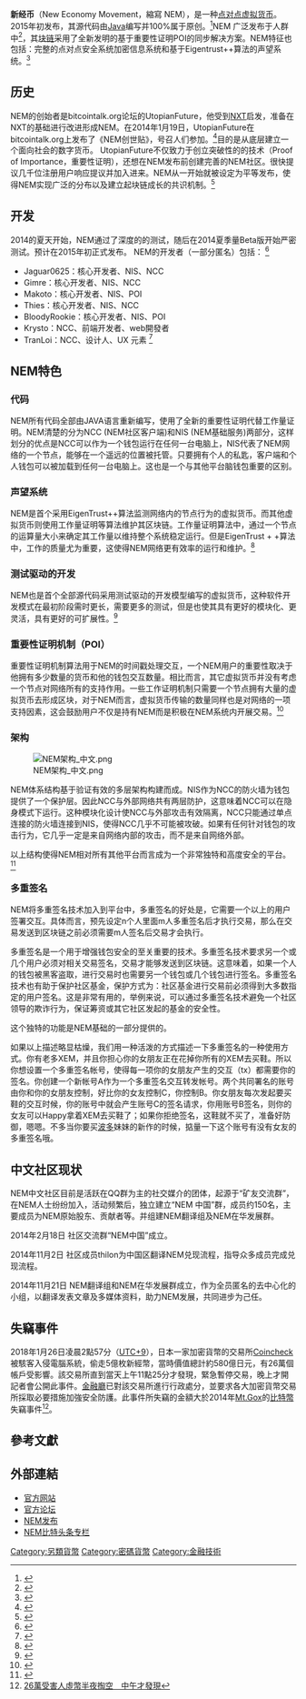 {{Multiple issues|
{{expert|time=2015-01-19T15:08:35+00:00}}
{{Copy edit|time=2021-12-30T07:13:23+00:00}}
{{Inappropriate person|time=2021-12-30T07:13:23+00:00}}
{{Rough translation|time=2021-12-30T07:13:23+00:00}}
}}
{{Infobox currency
| currency_name = 新经币
| image_1 = Nemcoin Logo.svg
| image_background_1 =
| image_title_1 = NEM logo
| image_width_1 =
| image_2 = 
| image_background_2 =
| image_title_2 =
| image_width_2 =
| date_of_introduction = 2015
| issuing_authority = 去中心化系统 <br /> 点对点服务
| issuing_authority_website = {{URL|www.nem.io}}
| date_of_introduction_source =
| unofficial_users = 
| using_countries = 全球
|inflation_title = 总发行量
| inflation_rate = 固定 8,999,999,999 XEM total
| inflation_source_date =
| inflation_method= 
| ERM_since =
| ERM_withdraw =
| ERM_fixed_rate_since =
| euro_replace_non_cash =
| euro_replace_cash =
| ERM_fixed_rate =
| ERM_band =
| pegged_with =
| pegged_by =
| superunit_ratio_1 = 
| superunit_name_1 = 
| superunit_inline_note_1 =
| subunit_ratio_1 = 0.000001
| subunit_name_1 = μXem (microXem) - 最小单位
| subunit_inline_note_1 = 
|subunit_ratio_2 = 0.001
| subunit_name_2 = mXem (milliXem) - 千分位
| subunit_inline_note_2 = 
| symbol = XEM
| symbol_subunit_1 =  <!-- thru |symbol_subunit_5 = -->
| nickname =
| nickname_subunit_1 = <!-- thru |nickname_subunit_5 = -->
| plural = XEM
| plural_slavic =
| no_plural =
| plural_subunit_1 = <!-- thru |plural_subunit_5 = -->
| subunit_name_3 = 创世块总量
| used_coins =
| frequently_used_coins =
| rarely_used_coins =
| coin_article =
| used_banknotes =
| frequently_used_banknotes =
| rarely_used_banknotes =
| banknote_article =
| printer =
| printer_website =
| printer_override_with_original_text =
| mint = 
| mint_website =
| mint_override_with_original_text =
| value = 
| obsolete_notice =
| footnotes = <big>块时间       1分钟<br>技术         块链接</big>
}}

'''新经币'''（New Economy Movement，縮寫 NEM），是一种[[点对点|点对点]][[虚拟货币|虚拟货币]]。2015年初发布，其源代码由[[Java|Java]]编写并100%属于原创。<ref>{{cite web|title=GitHub - New Economy Movement|url=https://github.com/NewEconomyMovement|website=GitHub|accessdate=4 January 2015}}</ref>NEM 广泛发布于人群中<ref>{{cite web|title=NEM Stakeholder List|url=https://docs.google.com/spreadsheet/ccc?key=0Ak91SD0veCeddDdmTkdaWV8zbHp2dWlodDVEVUItbXc&usp=sharing#gid=10|accessdate=4 January 2015}}</ref>，其[[块链|块链]]采用了全新发明的基于重要性证明POI的同步解决方案。NEM特征也包括：完整的点对点安全系统加密信息系统和基于Eigentrust++算法的声望系统。<ref>{{cite web|title=Cryptocurrency NEM Gears Up To Change How Trade, Commerce And Finance Is Transacted|url=https://finance.yahoo.com/news/cryptocurrency-nem-gears-change-trade-100500963.html|website=Yahoo Finance|accessdate=1 January 2015}}</ref>

== 历史 ==

NEM的创始者是bitcointalk.org论坛的UtopianFuture，他受到[[Nxt.org|NXT]]启发，准备在NXT的基础进行改进形成NEM。在2014年1月19日，UtopianFuture在bitcointalk.org上发布了《NEM创世贴》，号召人们参加。<ref>{{cite web|last1=utopianfuture|title=[ANN] NEM : 4 billions coins|url=https://bitcointalk.org/index.php?topic=422129.0|website=Bitcoin Forum|accessdate=4 January 2015}}</ref>目的是从底层建立一个面向社会的数字货币。 UtopianFuture不仅致力于创立突破性的的技术（Proof of Importance，重要性证明），还想在NEM发布前创建完善的NEM社区。很快提议几千位注册用户响应提议并加入进来。NEM从一开始就被设定为平等发布，使得NEM实现广泛的分布以及建立起块链成长的共识机制。<ref>{{cite web|last1=Mikha|first1=Sean|title=How I Got $1500 for Commenting On an Article|url=http://letstalkbitcoin.com/blog/post/how-i-got-1500-for-commenting-on-an-article|website=Lets Talk Bitcoin|accessdate=4 January 2015}}</ref>

== 开发 ==

2014的夏天开始，NEM通过了深度的的测试，随后在2014夏季量Beta版开始严密测试。预计在2015年初正式发布。
NEM的开发者（一部分匿名）包括：
<ref>{{cite web|last1=Tanzarian|first1=Armand|title=An Introduction to the New Economy Movement|url=http://cointelegraph.com/news/112265/an-introduction-to-the-new-economy-movement|website=Cointelegraph|accessdate=4 January 2015}}</ref> 
* Jaguar0625：核心开发者、NIS、NCC
* Gimre：核心开发者、NIS、NCC
* Makoto：核心开发者、NIS、POI
* Thies：核心开发者、NIS、NCC
* BloodyRookie：核心开发者、NIS、POI
* Krysto：NCC、前端开发者、web開發者
* TranLoi：NCC、设计人、UX 元素 <ref>{{cite web|last1=Chandnani|first1=Armaan|title=NEM: New Economy Movement|url=http://bitcoinist.net/nem-new-economy-movement/|website=Bitcoinist|accessdate=4 January 2015}}</ref>

== NEM特色==
===代码===
NEM所有代码全部由JAVA语言重新编写，使用了全新的重要性证明代替工作量证明。NEM清楚的分为NCC (NEM社区客户端)和NIS (NEM基础服务)两部分，这样划分的优点是NCC可以作为一个钱包运行在任何一台电脑上，NIS代表了NEM网络的一个节点，能够在一个遥远的位置被托管。只要拥有个人的私匙，客户端和个人钱包可以被加载到任何一台电脑上。这也是一个与其他平台脑钱包重要的区别。

===声望系统===
NEM是首个采用EigenTrust++算法监测网络内的节点行为的虚拟货币。而其他虚拟货币则使用工作量证明等算法维护其区块链。工作量证明算法中，通过一个节点的运算量大小来确定其工作量以维持整个系统稳定运行。但是EigenTrust + +算法中，工作的质量尤为重要，这使得NEM网络更有效率的运行和维护。<ref>{{cite web|last1=Pangburn|first1=DJ|title=This Cryptocurrency Doesn't Want to Beat Bitcoin, It Wants to Beat the Economy|url=http://motherboard.vice.com/read/this-cryptocurrency-doesnt-want-to-beat-bitcoin-it-wants-to-beat-the-economy|website=Motherboard|accessdate=4 January 2015}}</ref>

===测试驱动的开发===
NEM也是首个全部源代码采用测试驱动的开发模型编写的虚拟货币，这种软件开发模式在最初阶段需时更长，需要更多的测试，但是也使其具有更好的模块化、更灵活，具有更好的可扩展性。<ref>{{cite web|last1=Llopis|first1=Noel|title=Stepping Through the Looking Glass: Test-Driven Game Development (Part 1)|url=http://gamesfromwithin.com/stepping-through-the-looking-glass-test-driven-game-development-part-1|website=Games from Within|accessdate=4 January 2015}}</ref>    

===重要性证明机制（POI）=== 
重要性证明机制算法用于NEM的时间戳处理交互，一个NEM用户的重要性取决于他拥有多少数量的货币和他的钱包交互数量。相比而言，其它虚拟货币并没有考虑一个节点对网络所有的支持作用。一些工作证明机制只需要一个节点拥有大量的虚拟货币去形成区块，对于NEM而言，虚拟货币传输的数量同样也是对网络的一项支持因素，这会鼓励用户不仅是持有NEM而是积极在NEM系统内开展交易。<ref>{{cite web|last1=Tri|first1=Andrew|title=NEW ECONOMY MOVEMENT SET TO LAUNCH|url=http://hashreport.net/HR/new-economy-movement-set-to-launch/|website=Hashreport|accessdate=4 January 2015|deadurl=yes|archiveurl=https://web.archive.org/web/20150104112233/http://hashreport.net/HR/new-economy-movement-set-to-launch/|archivedate=2015年1月4日}}</ref>

===架构===

[[File:NEM架构_中文.png|thumb]]

NEM体系结构基于验证有效的多层架构构建而成。NIS作为NCC的防火墙为钱包提供了一个保护层。因此NCC与外部网络共有两层防护，这意味着NCC可以在隐身模式下运行。这种模块化设计使NCC与外部攻击有效隔离，NCC只能通过单点连接的防火墙连接到NIS，使得NCC几乎不可能被攻破。如果有任何针对钱包的攻击行为，它几乎一定是来自网络内部的攻击，而不是来自网络外部。

以上结构使得NEM相对所有其他平台而言成为一个非常独特和高度安全的平台。
<ref>{{cite web|last1=Admin|title=New Economy Movement (NEM) – Cryptocurrency 2.5|url=http://www.cryptoland.info/new-economy-movement-nem-cryptocurrency-2-5/|website=Cryptoland|accessdate=4 January 2015|deadurl=yes|archiveurl=https://web.archive.org/web/20141229165458/http://www.cryptoland.info/new-economy-movement-nem-cryptocurrency-2-5/|archivedate=2014年12月29日}}</ref>

===多重签名===
NEM将多重签名技术加入到平台中，多重签名的好处是，它需要一个以上的用户签署交互。具体而言，预先设定n个人里面m人多重签名后才执行交易，那么在交易发送到区块链之前必须需要m人签名后交易才会执行。

多重签名是一个用于增强钱包安全的至关重要的技术。多重签名技术要求另一个或几个用户必须对相关交易签名，交易才能够发送到区块链。这意味着，如果一个人的钱包被黑客盗取，进行交易时也需要另一个钱包或几个钱包进行签名。多重签名技术也有助于保护社区基金，保护方式为：社区基金进行交易前必须得到大多数指定的用户签名。这是非常有用的，举例来说，可以通过多重签名技术避免一个社区领导的欺诈行为，保证筹资或其它社区发起的基金的安全性。

这个独特的功能是NEM基础的一部分提供的。

如果以上描述略显枯燥，我们用一种活泼的方式描述一下多重签名的一种使用方式。你有老多XEM，并且你担心你的女朋友正在花掉你所有的XEM去买鞋。所以你想设置一个多重签名帐号，使得每一项你的女朋友产生的交互（tx）都需要你的签名。你创建一个新帐号A作为一个多重签名交互转发帐号。两个共同署名的账号由你和你的女朋友控制，好比你的女友控制C，你控制B。你女朋友每次发起要买鞋的交互时候，你的账号中就会产生账号C的签名请求，你用账号B签名，则你的女友可以Happy拿着XEM去买鞋了；如果你拒绝签名，这鞋就不买了，准备好防御，嗯嗯。不多当你要买[[波多野結衣|波多]]妹妹的新作的时候，掂量一下这个账号有没有女友的多重签名哦。

== 中文社区现状 ==
NEM中文社区目前是活跃在QQ群为主的社交媒介的团体，起源于“矿友交流群”，在NEM人士纷纷加入，活动频繁后，独立建立“NEM 中国”群，成员约150名，主要成员为NEM原始股东、贡献者等。并组建NEM翻译组及NEM在华发展群。


2014年2月18日   社区交流群“NEM中国”成立。

2014年11月2日   社区成员thilon为中国区翻译NEM兑现流程，指导众多成员完成兑现流程。

2014年11月21日  NEM翻译组和NEM在华发展群成立，作为全员匿名的去中心化的小组，以翻译发表文章及多媒体资料，助力NEM发展，共同进步为己任。

==失竊事件==
2018年1月26日凌晨2點57分（[[UTC+9|UTC+9]]），日本一家加密貨幣的交易所[[Coincheck|Coincheck]]被駭客入侵電腦系統，偷走5億枚新經幣，當時價值總計約580億日元，有26萬個帳戶受影響。該交易所直到當天上午11點25分才發現，緊急暫停交易，晚上才開記者會公開此事件。[[金融廳|金融廳]]已對該交易所進行行政處分，並要求各大加密貨幣交易所採取必要措施加強安全防護。此事件所失竊的金額大於2014年[[Mt.Gox|Mt.Gox]]的[[比特幣|比特幣]]失竊事件<ref>[https://news.tvbs.com.tw/focus/860932 26萬受害人虛幣半夜掏空　中午才發現]</ref>。

== 參考文獻 ==
{{Reflist|2}}

== 外部連結 ==
* [https://www.nem.io/ 官方网站]
* [https://forum.nemcoin.com/ 官方论坛]
* [http://blog.sina.com.cn/u/1402215925 NEM发布]
* [https://web.archive.org/web/20160310233301/http://www.bite01.com/category/nem NEM比特头条专栏]

{{Cryptocurrencies}}

[[Category:另類貨幣|Category:另類貨幣]]
[[Category:密碼貨幣|Category:密碼貨幣]]
[[Category:金融技術|Category:金融技術]]
